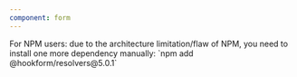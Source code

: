 ```yaml
---
component: form
---
```

<OneClickSetupSection component="Form">
<Npm>
<Banner className="tw:border-destructive">
  For NPM users: due to the architecture limitation/flaw of NPM, you need to install one more dependency manually: `npm add @hookform/resolvers@5.0.1`
</Banner>
</Npm>
</OneClickSetupSection>

<DependenciesListingSection component="Form" />


